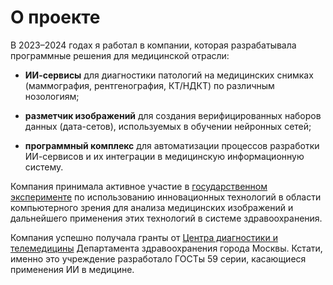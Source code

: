 # О проекте

В 2023–2024 годах я работал в компании, которая разрабатывала программные решения для медицинской отрасли:

- **ИИ-сервисы** для диагностики патологий на медицинских снимках (маммография, рентгенография, КТ/НДКТ) по различным нозологиям;

- **разметчик изображений** для создания верифицированных наборов данных (дата-сетов), используемых в обучении нейронных сетей;

- **программный комплекс** для автоматизации процессов разработки ИИ-сервисов и их интеграции в медицинскую информационную систему.

Компания принимала активное участие в [государственном эксперименте](https://mosmed.ai/ai/) по использованию инновационных технологий в области компьютерного зрения для анализа медицинских изображений и дальнейшего применения этих технологий в системе здравоохранения.

Компания успешно получала гранты от [Центра диагностики и телемедицины](https://telemedai.ru/) Департамента здравоохранения города Москвы. Кстати, именно это учреждение разработало ГОСТы 59 серии, касающиеся применения ИИ в медицине.
